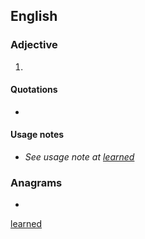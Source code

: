 {{also|learned}}
==English==

===Adjective===
{{en-adj}}

# {{lb|en|poetic}} {{alternative spelling of|learned|lang=en}}

====Quotations====
* {{seeCites}}

====Usage notes====
* ''See usage note at [[learned#Usage notes|learned]]''

===Anagrams===
* {{anagrams|en|Darlene|Leander}}

[[Category:English terms spelled with È|learned]]